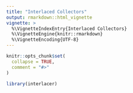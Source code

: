 ```yaml
---
title: "Interlaced Collectors"
output: rmarkdown::html_vignette
vignette: >
  %\VignetteIndexEntry{Interlaced Collectors}
  %\VignetteEngine{knitr::rmarkdown}
  %\VignetteEncoding{UTF-8}
---
```


```r
knitr::opts_chunk$set(
  collapse = TRUE,
  comment = "#>"
)
```

```r
library(interlacer)
```
